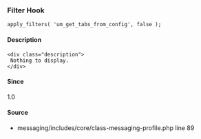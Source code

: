 
<UMBreadCrumb type="filter"/>

### Filter Hook    
    
```
apply_filters( 'um_get_tabs_from_config', false );
```

#### Description
    <div class="description">
     Nothing to display.
    </div>

#### Since
<div class="description">
1.0
</div>

#### Source
  - <Link href="https://github.com/ultimatemember/messaging/tree/2.3.3/includes/core/class--profile.php#L89">messaging/includes/core/class-messaging-profile.php</Link> <Link href="https://github.com/ultimatemember/messaging/tree/2.3.3/includes/core/class--profile.php#L89">line 89</Link>

